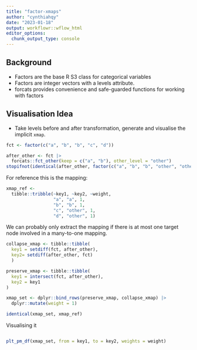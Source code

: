 ```yaml
---
title: "factor-xmaps"
author: "cynthiahqy"
date: "2023-01-18"
output: workflowr::wflow_html
editor_options:
  chunk_output_type: console
---
```


## Background

-   Factors are the base R S3 class for categorical variables
-   Factors are integer vectors with a levels attribute.
-   forcats provides convenience and safe-guarded functions for working with factors

## Visualisation Idea

-   Take levels before and after transformation, generate and visualise the implicit `xmap`.

```r
fct <- factor(c("a", "b", "b", "c", "d"))

after_other <- fct |>
  forcats::fct_other(keep = c("a", "b"), other_level = "other")
stopifnot(identical(after_other, factor(c("a", "b", "b", "other", "other"))))
```

For reference this is the mapping:

```r
xmap_ref <-
  tibble::tribble(~key1, ~key2, ~weight,
                  "a", "a", 1,
                  "b", "b", 1,
                  "c", "other", 1,
                  "d", "other", 1)
```

We can probably only extract the mapping if there is at most one target node involved in a many-to-one mapping.

```r
collapse_xmap <- tibble::tibble(
  key1 = setdiff(fct, after_other),
  key2= setdiff(after_other, fct)
  )

preserve_xmap <- tibble::tibble(
  key1 = intersect(fct, after_other),
  key2 = key1
)

xmap_set <- dplyr::bind_rows(preserve_xmap, collapse_xmap) |>
  dplyr::mutate(weight = 1)

identical(xmap_set, xmap_ref)
```

Visualising it

```r

```

```r
plt_pm_df(xmap_set, from = key1, to = key2, weights = weight)
```
